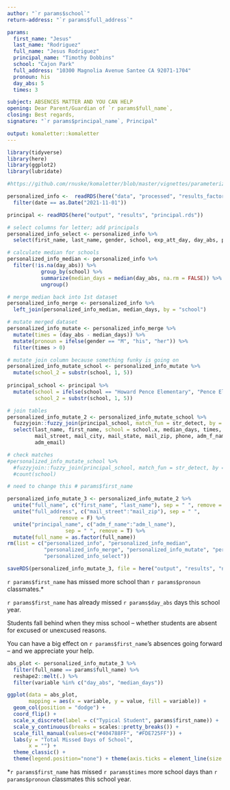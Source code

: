 ```yaml
---
author: "`r params$school`"
return-address: "`r params$full_address`"

params:  
  first_name: "Jesus" 
  last_name: "Rodriguez"
  full_name: "Jesus Rodriguez"
  principal_name: "Timothy Dobbins"
  school: "Cajon Park"
  full_address: "10300 Magnolia Avenue Santee CA 92071-1704"
  pronoun: his
  day_abs: 5
  times: 3

subject: ABSENCES MATTER AND YOU CAN HELP
opening: Dear Parent/Guardian of `r params$full_name`, 
closing: Best regards,
signature: "`r params$principal_name`, Principal"

output: komaletter::komaletter
---
```


```r
library(tidyverse)
library(here)
library(ggplot2)
library(lubridate)

#https://github.com/rnuske/komaletter/blob/master/vignettes/parameterized_letter.Rmd
```

```r
personalized_info <-  readRDS(here("data", "processed", "results_factor_nov_up.rds")) %>%
  filter(date == as.Date("2021-11-01"))

principal <- readRDS(here("output", "results", "principal.rds"))
```

```r
# select columns for letter; add principals
personalized_info_select <- personalized_info %>%
  select(first_name, last_name, gender, school, exp_att_day, day_abs, pct_abs, date)

# calculate median for schools  
personalized_info_median <- personalized_info %>%
  filter(!is.na(day_abs)) %>%
           group_by(school) %>%
           summarize(median_days = median(day_abs, na.rm = FALSE)) %>%
           ungroup()

# merge median back into 1st dataset
personalized_info_merge <- personalized_info %>%
  left_join(personalized_info_median, median_days, by = "school")

# mutate merged dataset
personalized_info_mutate <- personalized_info_merge %>%
  mutate(times = (day_abs - median_days)) %>%
  mutate(pronoun = ifelse(gender == "M", "his", "her")) %>%
  filter(times > 0)

# mutate join column because something funky is going on
personalized_info_mutate_school <- personalized_info_mutate %>%
  mutate(school_2 = substr(school, 1, 5))
  
principal_school <- principal %>%
  mutate(school = ifelse(school == "Howard Pence Elementary", "Pence Elementary", principal$school),
         school_2 = substr(school, 1, 5))

# join tables
personalized_info_mutate_2 <- personalized_info_mutate_school %>%
  fuzzyjoin::fuzzy_join(principal_school, match_fun = str_detect, by = "school_2", mode = "left") %>%
  select(last_name, first_name, school = school.x, median_days, times, day_abs, pronoun,
         mail_street, mail_city, mail_state, mail_zip, phone, adm_f_name, adm_l_name,
         adm_email)

# check matches
#personalized_info_mutate_school %>%
  #fuzzyjoin::fuzzy_join(principal_school, match_fun = str_detect, by = "school_2", mode = "anti") %>%
  #count(school)
```


```r
# need to change this # params$first_name

personalized_info_mutate_3 <- personalized_info_mutate_2 %>%
  unite("full_name", c("first_name", "last_name"), sep = " ", remove = F) %>%
  unite("full_address", c("mail_street":"mail_zip"), sep = " ", 
                 remove = F) %>%
  unite("principal_name", c("adm_f_name":"adm_l_name"),
                   sep = " ", remove = T) %>%
  mutate(full_name = as.factor(full_name))
rm(list = c("personalized_info", "personalized_info_median",
            "personalized_info_merge", "personalized_info_mutate", "personalized_info_mutate_2",
            "personalized_info_select"))

saveRDS(personalized_info_mutate_3, file = here("output", "results", "nudge.rds"))
```

`r params$first_name` has missed more school than `r params$pronoun` classmates.* 

`r params$first_name` has already missed `r params$day_abs` days this school year. 

Students fall behind when they miss school – whether students are absent for excused or unexcused reasons. 

You can have a big effect on `r params$first_name`’s absences going forward – and we appreciate your help.

```r
abs_plot <- personalized_info_mutate_3 %>%
  filter(full_name == params$full_name) %>%
  reshape2::melt(.) %>%
  filter(variable %in% c("day_abs", "median_days"))

ggplot(data = abs_plot,
       mapping = aes(x = variable, y = value, fill = variable)) +
  geom_col(position = "dodge") +
  coord_flip() +
  scale_x_discrete(label = c("Typical Student", params$first_name)) +
  scale_y_continuous(breaks = scales::pretty_breaks()) +
  scale_fill_manual(values=c("#404788FF", "#FDE725FF")) +
  labs(y = "Total Missed Days of School", 
       x = "") +
  theme_classic() +
  theme(legend.position="none") + theme(axis.ticks = element_line(size = 1)) +labs(x = NULL)
```


*`r params$first_name` has missed `r params$times` more school days than `r params$pronoun` classmates this school year.
